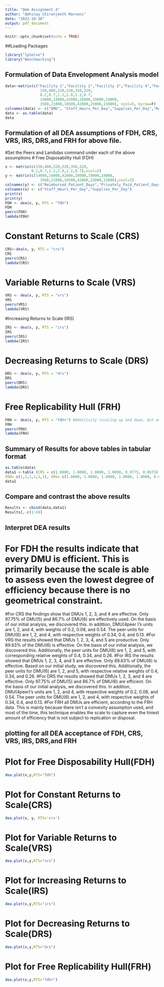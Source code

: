 ---
title: "Qmm Assignment_4"
author: "Abhinay Chiranjeeth Marneni"
date: "2022-10-30"
output: pdf_document
---

```{r setup, include=FALSE}
knitr::opts_chunk$set(echo = TRUE)
```

##Loading Packages
```{r}
library("lpSolve")
library("Benchmarking")
```

## Formulation of Data Envelopment Analysis model
```{r}
data<-matrix(c("Facility 1","Facility 2","Facility 3","Facility 4","Facility 5", "Facility 6",
                150,400,320,520,350,320,
                0.2,0.7,1.2,2.0,1.2,0.7,
                14000,14000,42000,28000,19000,14000,
                3500,21000,10500,42000,25000,15000), ncol=5, byrow=F)
colnames(data) <- c("DMU", "Staff_Hours_Per_Day","Supplies_Per_Day","Reimbursed_Patient_Days","Privately_Paid_Patient_Days")
data <- as.table(data)
data 
```

## Formulation of all DEA assumptions of FDH, CRS, VRS, IRS, DRS,and FRH for above file.
#Set the Peers and Lambdas command under each of the above assumptions 
# Free Disposability Hull (FDH)
```{r}
x <- matrix(c(150,400,320,520,350,320,
            0.2,0.7,1.2,2.0,1.2,0.7),ncol=2)
y <- matrix(c(14000,14000,42000,28000,19000,14000,
                3500,21000,10500,42000,25000,15000),ncol=2)
colnames(y) <- c("Reimbursed_Patient_Days","Privately_Paid_Patient_Days")
colnames(x) <- c("Staff_Hours_Per_Day","Supplies_Per_Day")
print(x)
print(y)
FDH <- dea(x, y, RTS = "fdh")
FDH
peers(FDH)
lambda(FDH)
```
#  Constant Returns to Scale (CRS)
```{r}
CRS<-dea(x, y, RTS = "crs")
CRS
peers(CRS)
lambda(CRS)
```

# Variable Returns to Scale (VRS)
```{r}
VRS <- dea(x, y, RTS = "vrs")
VRS
peers(VRS)
lambda(VRS)
```

#Increasing Returns to Scale (IRS)
```{r}
IRS <- dea(x, y, RTS = "irs")
IRS
peers(IRS)
lambda(IRS)
```

# Decreasing Returns to Scale (DRS)
```{r}
DRS <- dea(x, y, RTS = "drs")
DRS
peers(DRS)
lambda(DRS)
```

# Free Replicability Hull (FRH)
```{r}
FRH <- dea(x, y, RTS = "fdh+") #Additivity (scaling up and down, but only with integers) and local constant return to scale of free disposability
FRH
peers(FRH)
lambda(FRH)
``` 

## Summary of Results for above tables in tabular format
```{r}
as.table(data)
data1 <-table (CRS = c(1.0000, 1.0000, 1.0000, 1.0000, 0.9775, 0.8675),
FDH= c(1,1,1,1,1,1), VRS= c(1.0000, 1.0000, 1.0000, 1.0000, 1.0000, 0.8963),IRS =c( 1.0000, 1.0000, 1.0000, 1.0000, 1.0000 ,0.8963), DRS= c(1.0000 ,1.0000 ,1.0000, 1.0000, 0.9775, 0.8675), FRH= c(1,1,1,1,1,1))
data1
```

## Compare and contrast the above results 
```{r}
Results <- cbind(data,data1)
Results[,-c(1:4)] 
```

## Interpret DEA results
# For FDH the results indicate that every DMU is efficient. This is primarily because the scale is able to assess even the lowest degree of efficiency because there is no geometrical constraint.
#For CRS the findings show that DMUs 1, 2, 3, and 4 are effective. Only 97.75% of DMU(5) and 86.7% of DMU(6) are effectively used. On the basis of our initial analysis, we discovered this. In addition, DMU(4peer )'s units are 1, 2, and 4, with weights of 0.2, 0.08, and 0.54. The peer units for DMU(6) are 1, 2, and 4, with respective weights of 0.34, 0.4, and 0.13.
#For VRS the results showed that DMUs 1, 2, 3, 4, and 5 are productive. Only 89.63% of the DMU(6) is effective. On the basis of our initial analysis, we discovered this. Additionally, the peer units for DMU(6) are 1, 2, and 5, with corresponding relative weights of 0.4, 0.34, and 0.26.
#For IRS the results showed that DMUs 1, 2, 3, 4, and 5 are effective. Only 89.63% of DMU(6) is effective. Based on our initial study, we discovered this. Additionally, the peer units for DMU(6) are 1, 2, and 5, with respective relative weights of 0.4, 0.34, and 0.26.
#For DRS the results showed that DMUs 1, 2, 3, and 4 are effective. Only 97.75% of DMU(5) and 86.7% of DMU(6) are efficient. On the basis of our initial analysis, we discovered this. In addition, DMU(4peer)'s units are 1, 2, and 4, with respective weights of 0.2, 0.08, and 0.54. The peer units for DMU(6) are 1, 2, and 4, with respective weights of 0.34, 0.4, and 0.13.
#For FRH all DMUs are efficient, according to the FRH data. This is mainly because there isn't a convexity assumption used, and most of the time, this technique enables the scale to capture even the tiniest amount of efficiency that is not subject to replication or disposal.


## plotting for all DEA acceptance of FDH, CRS, VRS, IRS, DRS,and FRH

# Plot for Free Disposability Hull(FDH)
```{r}
dea.plot(x,y,RTS="fdh")
```
# Plot for Constant Returns to Scale(CRS)
```{r}
dea.plot(x, y, RTS='crs')
```
# Plot for Variable Returns to Scale(VRS)
```{r}
dea.plot(x,y,RTS="vrs") 
```
# Plot for Increasing Returns to Scale(IRS)
```{r}
dea.plot(x,y,RTS="irs")
```
# Plot for Decreasing Returns to Scale(DRS)
```{r}
dea.plot(x,y,RTS="drs")
```
# Plot for Free Replicability Hull(FRH)
```{r}
dea.plot(x,y,RTS="fdh+")
```
